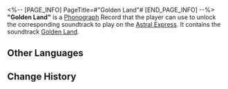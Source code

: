 <%-- [PAGE_INFO]
PageTitle=#"Golden Land"#
[END_PAGE_INFO] --%>
{{Item Infobox
|id          = 210307
|image       = Item Golden Land.png{{subst:void|<!--$UPLOAD:<<SpriteOutput/ItemFigures/210001.png>-<Item Golden Land.png>-<Item Icons>>-->}}
|type        = Disk
|invCategory = Valuables
|rarity      = 3
|effect      = 
|description = A record that can be played on the Express' phonograph. It might be a chance acquisition or a gift from someone else. All sorts of memories surge up when the music plays &mdash; the smiles, encounters, touches, and the excitement of battle. Maybe that is why people still collect records even as society rapidly advances.<br />The current record contains the track "Golden Land."
}}
{{Description|''In the largest money sink in the cosmos, "Consumerism" is the number one religion.''}}
'''"Golden Land"''' is a [[Phonograph]] Record that the player can use to unlock the corresponding soundtrack to play on the [[Astral Express]]. It contains the soundtrack [[Golden Land]].

==Other Languages==
{{Other Languages
|en   = "Golden Land"
|zhs  = 《黄金之地》
|zht  = 《黃金之地》
|ja   = 『黄金の地』
|ko   = ≪황금의 땅≫
|es   = Tierra dorada
|fr   = «&nbsp;Golden Land&nbsp;»
|ru   = Golden Land
|th   = "Golden Land"
|vi   = "Vùng Đất Vàng"
|de   = „Goldenes Land“
|id   = "Golden Land"
|pt   = "Golden Land"
}}

==Change History==
{{Change History|2.0}}